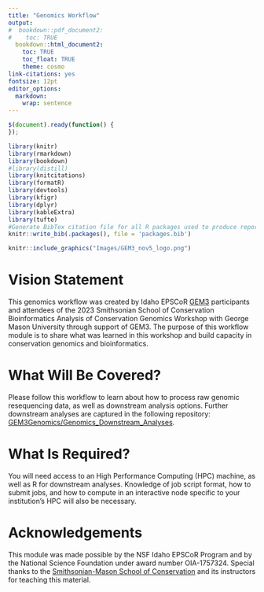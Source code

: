 ```yaml
---
title: "Genomics Workflow"
output:
#  bookdown::pdf_document2:
#    toc: TRUE
  bookdown::html_document2: 
    toc: TRUE
    toc_float: TRUE
    theme: cosmo
link-citations: yes
fontsize: 12pt
editor_options: 
  markdown: 
    wrap: sentence
---
```


```js
$(document).ready(function() {
});
```

```r
library(knitr)
library(rmarkdown)
library(bookdown)
#library(distill)
library(knitcitations)
library(formatR)
library(devtools)
library(kfigr)
library(dplyr)
library(kableExtra)
library(tufte)
#Generate BibTex citation file for all R packages used to produce report
knitr::write_bib(.packages(), file = 'packages.bib')
```

```r
knitr::include_graphics("Images/GEM3_nov5_logo.png")
```

# Vision Statement

This genomics workflow was created by Idaho EPSCoR [GEM3](https://www.idahogem3.org) participants and attendees of the 2023 Smithsonian School of Conservation Bioinformatics Analysis of Conservation Genomics Workshop with George Mason University through support of GEM3. The purpose of this workflow module is to share what was learned in this workshop and build capacity in conservation genomics and bioinformatics.

# What Will Be Covered?

Please follow this workflow to learn about how to process raw genomic resequencing data, as well as downstream analysis options. Further downstream analyses are captured in the following repository: [GEM3Genomics/Genomics_Downstream_Analyses](https://github.com/Gem3Genomics/Genomics_Downstream_Analyses).

# What Is Required?

You will need access to an High Performance Computing (HPC) machine, as well as R for downstream analyses. Knowledge of job script format, how to submit jobs, and how to compute in an interactive node specific to your institution's HPC will also be necessary.

# Acknowledgements

This module was made possible by the NSF Idaho EPSCoR Program and by the National Science Foundation under award number OIA-1757324. Special thanks to the [Smithsonian-Mason School of Conservation](https://smconservation.gmu.edu) and its instructors for teaching this material.
